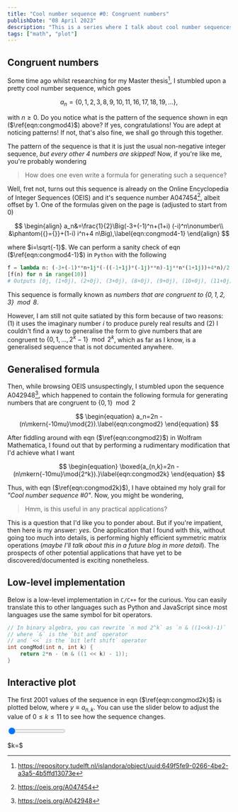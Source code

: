 ```yaml
---
title: "Cool number sequence #0: Congruent numbers"
publishDate: "08 April 2023"
description: "This is a series where I talk about cool number sequences that I found and expound on them"
tags: ["math", "plot"]
---
```


## Congruent numbers

Some time ago whilst researching for my Master thesis[^mscthesis], I stumbled upon a pretty cool number sequence, which goes

$$
\begin{equation}
a_n=\{0,1,2,3,8,9,10,11,16,17,18,19,\ldots\},\label{eqn:congmod4}
\end{equation}
$$

with $n\geq0$. Do you notice what is the pattern of the sequence shown in eqn ($\ref{eqn:congmod4}$) above? If yes, congratulations! You are adept at noticing patterns! If not, that's also fine, we shall go through this together.

The pattern of the sequence is that it is just the usual non-negative integer sequence, _but every other 4 numbers are skipped!_ Now, if you're like me, you're probably wondering

> How does one even write a formula for generating such a sequence?

Well, fret not, turns out this sequence is already on the Online Encyclopedia of Integer Sequences (OEIS) and it's sequence number A047454[^A047454], albeit offset by 1. One of the formulas given on the page is (adjusted to start from 0)

$$
\begin{align}
a_n&=\frac{1}{2}\Big(-3+(-1)^n+(1+i) (-i)^n\nonumber\\
&\phantom{{}={}}+(1-i) i^n+4 n\Big),\label{eqn:congmod4-1}
\end{align}
$$

where $i=\sqrt{-1}$. We can perform a sanity check of eqn ($\ref{eqn:congmod4-1}$) in `Python` with the following

```py
f = lambda n: (-3+(-1)**n+1j*(-((-1+1j)*(-1j)**n)-1j**n*(1+1j))+4*n)/2
[f(n) for n in range(10)]
# Outputs [0j, (1+0j), (2+0j), (3+0j), (8+0j), (9+0j), (10+0j), (11+0j), (16+0j), (17+0j)]
```

This sequence is formally known as _numbers that are congruent to $\{0,1,2,3\}\mod{8}$_.

However, I am still not quite satiated by this form because of two reasons: (1) it uses the imaginary number $i$ to produce purely real results and (2) I couldn't find a way to generalise the form to give numbers that are congruent to $\{0,1,\ldots,2^k-1\}\mod{2^k}$, which as far as I know, is a generalised sequence that is not documented anywhere.

## Generalised formula

Then, while browsing OEIS unsuspectingly, I stumbled upon the sequence A042948[^A042948], which happened to contain the following formula for generating numbers that are congruent to $\{0,1\}\mod{2}$

$$
\begin{equation}
a_n=2n - (n\mkern{-10mu}\mod{2}).\label{eqn:congmod2}
\end{equation}
$$

After fiddling around with eqn ($\ref{eqn:congmod2}$) in Wolfram Mathematica, I found out that by performing a rudimentary modification that I'd achieve what I want

$$
\begin{equation}
\boxed{a_{n,k}=2n - (n\mkern{-10mu}\mod{2^k}).}\label{eqn:congmod2k}
\end{equation}
$$

Thus, with eqn ($\ref{eqn:congmod2k}$), I have obtained my holy grail for _"Cool number sequence #0"_. Now, you might be wondering,

> Hmm, is this useful in any practical applications?

This is a question that I'd like you to ponder about. But if you're impatient, then here is my answer: _yes_. One application that I found with this, without going too much into details, is performing highly efficient symmetric matrix operations (_maybe I'll talk about this in a future blog in more detail_). The prospects of other potential applications that have yet to be discovered/documented is exciting nonetheless.

## Low-level implementation

Below is a low-level implementation in `C/C++` for the curious. You can easily translate this to other languages such as Python and JavaScript since most languages use the same symbol for bit operators.

```c
// In binary algebra, you can rewrite `n mod 2^k` as `n & ((1<<k)-1)`
// where `&` is the `bit and` operator
// and `<<` is the `bit left shift` operator
int congMod(int n, int k) {
    return 2*n - (n & ((1 << k) - 1));
}
```

## Interactive plot

The first 2001 values of the sequence in eqn ($\ref{eqn:congmod2k}$) is plotted below, where $y\equiv a_{n,k}$. You can use the slider below to adjust the value of $0\leq k\leq11$ to see how the sequence changes.

<ScatterCongruentNumbers />

<div class="slider-container">
	<input type="range" min="0" max="11" value="0" class="slider" id="congruent-number-slider" />
	<p style="width: 60px;">
		$k=$ <span id="current-congruent-number"></span>
	</p>
</div>

[^A047454]: https://oeis.org/A047454
[^A042948]: https://oeis.org/A042948
[^mscthesis]: https://repository.tudelft.nl/islandora/object/uuid:649f5fe9-0266-4be2-a3a5-4b5ffd13073e
